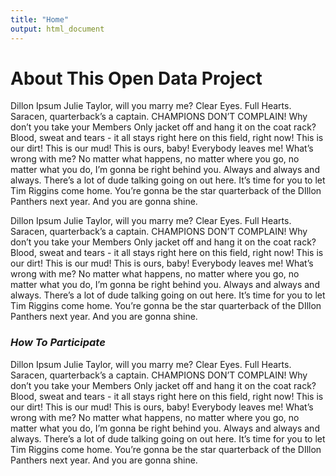 ```yaml
---
title: "Home"
output: html_document
---
```


<!-- <style type="text/css"> -->
<!-- .main-container { -->
<!--   max-width: 1800px; -->
<!--   margin-left: auto; -->
<!--   margin-right: auto; -->
<!--   padding-left: 0px;  -->
<!--   padding-right: 0px -->
<!-- } -->
<!-- </style> -->

<!-- <div id="hero" class="dashboard-hero" style="display: flex">Open Data Project Title</div> -->

<!-- <br/> -->

# About This Open Data Project

Dillon Ipsum Julie Taylor, will you marry me? Clear Eyes. Full Hearts. Saracen, quarterback's a captain. CHAMPIONS DON'T COMPLAIN! Why don't you take your Members Only jacket off and hang it on the coat rack? Blood, sweat and tears - it all stays right here on this field, right now! This is our dirt! This is our mud! This is ours, baby! Everybody leaves me! What's wrong with me? No matter what happens, no matter where you go, no matter what you do, I'm gonna be right behind you. Always and always and always. There's a lot of dude talking going on out here. It's time for you to let Tim Riggins come home. You're gonna be the star quarterback of the DIllon Panthers next year. And you are gonna shine.

Dillon Ipsum Julie Taylor, will you marry me? Clear Eyes. Full Hearts. Saracen, quarterback's a captain. CHAMPIONS DON'T COMPLAIN! Why don't you take your Members Only jacket off and hang it on the coat rack? Blood, sweat and tears - it all stays right here on this field, right now! This is our dirt! This is our mud! This is ours, baby! Everybody leaves me! What's wrong with me? No matter what happens, no matter where you go, no matter what you do, I'm gonna be right behind you. Always and always and always. There's a lot of dude talking going on out here. It's time for you to let Tim Riggins come home. You're gonna be the star quarterback of the DIllon Panthers next year. And you are gonna shine.

### *How To Participate* {style="padding-top: 0px;"}

Dillon Ipsum Julie Taylor, will you marry me? Clear Eyes. Full Hearts. Saracen, quarterback's a captain. CHAMPIONS DON'T COMPLAIN! Why don't you take your Members Only jacket off and hang it on the coat rack? Blood, sweat and tears - it all stays right here on this field, right now! This is our dirt! This is our mud! This is ours, baby! Everybody leaves me! What's wrong with me? No matter what happens, no matter where you go, no matter what you do, I'm gonna be right behind you. Always and always and always. There's a lot of dude talking going on out here. It's time for you to let Tim Riggins come home. You're gonna be the star quarterback of the DIllon Panthers next year. And you are gonna shine.

